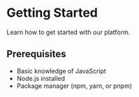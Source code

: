 # Getting Started

Learn how to get started with our platform.

## Prerequisites

- Basic knowledge of JavaScript
- Node.js installed
- Package manager (npm, yarn, or pnpm)
